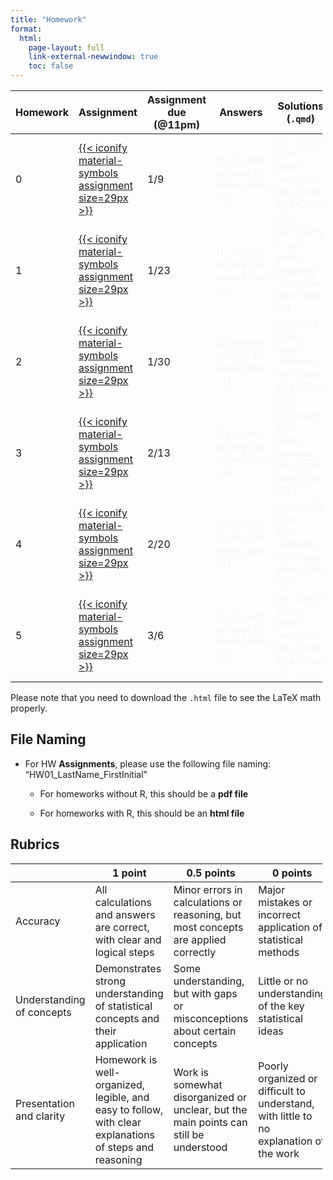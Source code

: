 ```yaml
---
title: "Homework"
format: 
  html:
    page-layout: full
    link-external-newwindow: true
    toc: false
---
```


+----------+--------------------------------------------------------------------------------------------------------+-------------------------+-----------------------------------------------------------------+---------------------------------------------------------------------------------+-----------------------------------------------------------------------+
| Homework | Assignment                                                                                             | Assignment due (\@11pm) | Answers                                                         | Solutions (`.qmd`)                                                              | Solutions (`.html`)\*                                                 |
+==========+========================================================================================================+=========================+=================================================================+=================================================================================+=======================================================================+
| 0        | [[{{< iconify material-symbols assignment size=29px >}}](/homework/HW_00.qmd)]{style="color:#f8f5f0;"} | 1/9                     | [{{< iconify ph key-fill size=29px >}}]{style="color:#f8f5f0;"} | [{{< iconify icon-park-twotone file-code size=29px >}}]{style="color:#f8f5f0;"} | [{{< iconify mingcute web-fill size=29px >}}]{style="color:#f8f5f0;"} |
+----------+--------------------------------------------------------------------------------------------------------+-------------------------+-----------------------------------------------------------------+---------------------------------------------------------------------------------+-----------------------------------------------------------------------+
| 1        | [[{{< iconify material-symbols assignment size=29px >}}](/homework/HW_01.qmd)]{style="color:#f8f5f0;"} | 1/23                    | [{{< iconify ph key-fill size=29px >}}]{style="color:#f8f5f0;"} | [{{< iconify icon-park-twotone file-code size=29px >}}]{style="color:#f8f5f0;"} | [{{< iconify mingcute web-fill size=29px >}}]{style="color:#f8f5f0;"} |
+----------+--------------------------------------------------------------------------------------------------------+-------------------------+-----------------------------------------------------------------+---------------------------------------------------------------------------------+-----------------------------------------------------------------------+
| 2        | [[{{< iconify material-symbols assignment size=29px >}}](/homework/HW_02.qmd)]{style="color:#f8f5f0;"} | 1/30                    | [{{< iconify ph key-fill size=29px >}}]{style="color:#f8f5f0;"} | [{{< iconify icon-park-twotone file-code size=29px >}}]{style="color:#f8f5f0;"} | [{{< iconify mingcute web-fill size=29px >}}]{style="color:#f8f5f0;"} |
+----------+--------------------------------------------------------------------------------------------------------+-------------------------+-----------------------------------------------------------------+---------------------------------------------------------------------------------+-----------------------------------------------------------------------+
| 3        | [[{{< iconify material-symbols assignment size=29px >}}](/homework/HW_03.qmd)]{style="color:#f8f5f0;"} | 2/13                    | [{{< iconify ph key-fill size=29px >}}]{style="color:#f8f5f0;"} | [{{< iconify icon-park-twotone file-code size=29px >}}]{style="color:#f8f5f0;"} | [{{< iconify mingcute web-fill size=29px >}}]{style="color:#f8f5f0;"} |
+----------+--------------------------------------------------------------------------------------------------------+-------------------------+-----------------------------------------------------------------+---------------------------------------------------------------------------------+-----------------------------------------------------------------------+
| 4        | [[{{< iconify material-symbols assignment size=29px >}}](/homework/HW_04.qmd)]{style="color:#f8f5f0;"} | 2/20                    | [{{< iconify ph key-fill size=29px >}}]{style="color:#f8f5f0;"} | [{{< iconify icon-park-twotone file-code size=29px >}}]{style="color:#f8f5f0;"} | [{{< iconify mingcute web-fill size=29px >}}]{style="color:#f8f5f0;"} |
+----------+--------------------------------------------------------------------------------------------------------+-------------------------+-----------------------------------------------------------------+---------------------------------------------------------------------------------+-----------------------------------------------------------------------+
| 5        | [[{{< iconify material-symbols assignment size=29px >}}](/homework/HW_05.qmd)]{style="color:#f8f5f0;"} | 3/6                     | [{{< iconify ph key-fill size=29px >}}]{style="color:#f8f5f0;"} | [{{< iconify icon-park-twotone file-code size=29px >}}]{style="color:#f8f5f0;"} | [{{< iconify mingcute web-fill size=29px >}}]{style="color:#f8f5f0;"} |
+----------+--------------------------------------------------------------------------------------------------------+-------------------------+-----------------------------------------------------------------+---------------------------------------------------------------------------------+-----------------------------------------------------------------------+

Please note that you need to download the `.html` file to see the LaTeX math properly.

## File Naming

-   For HW **Assignments**, please use the following file naming: "HW01_LastName_FirstInitial"

    -   For homeworks without R, this should be a **pdf file**

    -   For homeworks with R, this should be an **html file**

## Rubrics

+---------------------------+---------------------------------------------------------------------------------------------------------+---------------------------------------------------------------------------------------+----------------------------------------------------------------------------------------+
|                           | 1 point                                                                                                 | 0.5 points                                                                            | 0 points                                                                               |
+===========================+=========================================================================================================+=======================================================================================+========================================================================================+
| Accuracy                  | All calculations and answers are correct, with clear and logical steps                                  | Minor errors in calculations or reasoning, but most concepts are applied correctly    | Major mistakes or incorrect application of statistical methods                         |
+---------------------------+---------------------------------------------------------------------------------------------------------+---------------------------------------------------------------------------------------+----------------------------------------------------------------------------------------+
| Understanding of concepts | Demonstrates strong understanding of statistical concepts and their application                         | Some understanding, but with gaps or misconceptions about certain concepts            | Little or no understanding of the key statistical ideas                                |
+---------------------------+---------------------------------------------------------------------------------------------------------+---------------------------------------------------------------------------------------+----------------------------------------------------------------------------------------+
| Presentation and clarity  | Homework is well-organized, legible, and easy to follow, with clear explanations of steps and reasoning | Work is somewhat disorganized or unclear, but the main points can still be understood | Poorly organized or difficult to understand, with little to no explanation of the work |
+---------------------------+---------------------------------------------------------------------------------------------------------+---------------------------------------------------------------------------------------+----------------------------------------------------------------------------------------+
